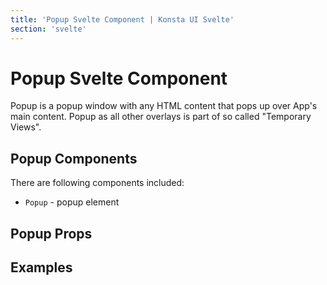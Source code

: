 ```yaml
---
title: 'Popup Svelte Component | Konsta UI Svelte'
section: 'svelte'
---
```



# Popup Svelte Component

Popup is a popup window with any HTML content that pops up over App's main content. Popup as all other overlays is part of so called "Temporary Views".

## Popup Components

There are following components included:

- `Popup` - popup element

## Popup Props

<PopupProps />

## Examples

<PopoverExample />
